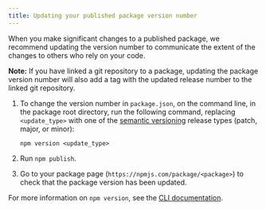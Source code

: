 ```yaml
---
title: Updating your published package version number
---
```


When you make significant changes to a published package, we recommend updating the version number to communicate the extent of the changes to others who rely on your code.

<Note>

**Note:** If you have linked a git repository to a package, updating the package version number will also add a tag with the updated release number to the linked git repository.

</Note>

1. To change the version number in `package.json`, on the command line, in the package root directory, run the following command, replacing `<update_type>` with one of the [semantic versioning][semver] release types (patch, major, or minor):

   ```
   npm version <update_type>
   ```

2. Run `npm publish`.

3. Go to your package page (`https://npmjs.com/package/<package>`) to check that the package version has been updated.

For more information on `npm version`, see the [CLI documentation][cli-version].

[semver]: about-semantic-versioning
[cli-version]: /cli/version
